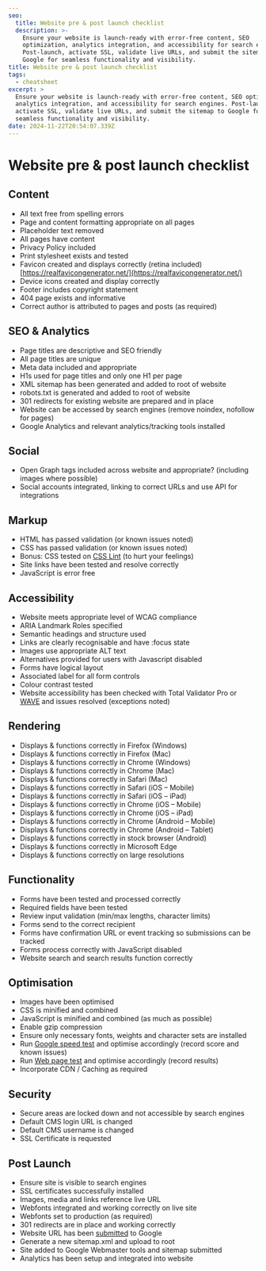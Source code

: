 ```yaml
---
seo:
  title: Website pre & post launch checklist
  description: >-
    Ensure your website is launch-ready with error-free content, SEO
    optimization, analytics integration, and accessibility for search engines.
    Post-launch, activate SSL, validate live URLs, and submit the sitemap to
    Google for seamless functionality and visibility.
title: Website pre & post launch checklist
tags:
  - cheatsheet
excerpt: >
  Ensure your website is launch-ready with error-free content, SEO optimization,
  analytics integration, and accessibility for search engines. Post-launch,
  activate SSL, validate live URLs, and submit the sitemap to Google for
  seamless functionality and visibility.
date: 2024-11-22T20:54:07.339Z
---
```


# Website pre & post launch checklist

## Content

- All text free from spelling errors
- Page and content formatting appropriate on all pages
- Placeholder text removed
- All pages have content
- Privacy Policy included
- Print stylesheet exists and tested
- Favicon created and displays correctly (retina included) [https://realfavicongenerator.net/](https://realfavicongenerator.net/)
- Device icons created and display correctly
- Footer includes copyright statement
- 404 page exists and informative
- Correct author is attributed to pages and posts (as required)

## SEO & Analytics

- Page titles are descriptive and SEO friendly
- All page titles are unique
- Meta data included and appropriate
- H1s used for page titles and only one H1 per page
- XML sitemap has been generated and added to root of website
- robots.txt is generated and added to root of website
- 301 redirects for existing website are prepared and in place
- Website can be accessed by search engines (remove noindex, nofollow for pages)
- Google Analytics and relevant analytics/tracking tools installed

## Social

- Open Graph tags included across website and appropriate? (including images where possible)
- Social accounts integrated, linking to correct URLs and use API for integrations

## Markup

- HTML has passed validation (or known issues noted)
- CSS has passed validation (or known issues noted)
- Bonus: CSS tested on [CSS Lint](http://csslint.net/) (to hurt your feelings)
- Site links have been tested and resolve correctly
- JavaScript is error free

## Accessibility

- Website meets appropriate level of WCAG compliance
- ARIA Landmark Roles specified
- Semantic headings and structure used
- Links are clearly recognisable and have \:focus state
- Images use appropriate ALT text
- Alternatives provided for users with Javascript disabled
- Forms have logical layout
- Associated label for all form controls
- Colour contrast tested
- Website accessibility has been checked with Total Validator Pro or [WAVE](http://wave.webaim.org/) and issues resolved (exceptions noted)

## Rendering

- Displays & functions correctly in Firefox (Windows)
- Displays & functions correctly in Firefox (Mac)
- Displays & functions correctly in Chrome (Windows)
- Displays & functions correctly in Chrome (Mac)
- Displays & functions correctly in Safari (Mac)
- Displays & functions correctly in Safari (iOS – Mobile)
- Displays & functions correctly in Safari (iOS – iPad)
- Displays & functions correctly in Chrome (iOS – Mobile)
- Displays & functions correctly in Chrome (iOS – iPad)
- Displays & functions correctly in Chrome (Android – Mobile)
- Displays & functions correctly in Chrome (Android – Tablet)
- Displays & functions correctly in stock browser (Android)
- Displays & functions correctly in Microsoft Edge
- Displays & functions correctly on large resolutions

## Functionality

- Forms have been tested and processed correctly
- Required fields have been tested
- Review input validation (min/max lengths, character limits)
- Forms send to the correct recipient
- Forms have confirmation URL or event tracking so submissions can be tracked
- Forms process correctly with JavaScript disabled
- Website search and search results function correctly

## Optimisation

- Images have been optimised
- CSS is minified and combined
- JavaScript is minified and combined (as much as possible)
- Enable gzip compression
- Ensure only necessary fonts, weights and character sets are installed
- Run [Google speed test](https://developers.google.com/speed/pagespeed/insights/) and optimise accordingly (record score and known issues)
- Run [Web page test](http://www.webpagetest.org/) and optimise accordingly (record results)
- Incorporate CDN / Caching as required

## Security

- Secure areas are locked down and not accessible by search engines
- Default CMS login URL is changed
- Default CMS username is changed
- SSL Certificate is requested

## Post Launch

- Ensure site is visible to search engines
- SSL certificates successfully installed
- Images, media and links reference live URL
- Webfonts integrated and working correctly on live site
- Webfonts set to production (as required)
- 301 redirects are in place and working correctly
- Website URL has been [submitted](https://www.google.com/webmasters/tools/submit-url?pli=1) to Google
- Generate a new sitemap.xml and upload to root
- Site added to Google Webmaster tools and sitemap submitted
- Analytics has been setup and integrated into website
